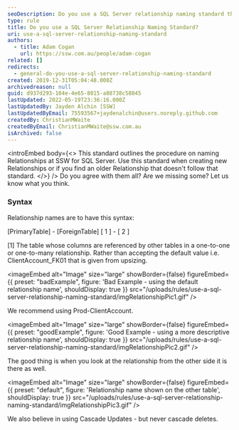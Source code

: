 ```yaml
---
seoDescription: Do you use a SQL Server relationship naming standard that outlines the syntax and best practices for creating descriptive relationship names?
type: rule
title: Do you use a SQL Server Relationship Naming Standard?
uri: use-a-sql-server-relationship-naming-standard
authors:
  - title: Adam Cogan
    url: https://ssw.com.au/people/adam-cogan
related: []
redirects:
  - general-do-you-use-a-sql-server-relationship-naming-standard
created: 2019-12-31T05:04:48.000Z
archivedreason: null
guid: d937d293-104e-4e65-8015-a88738c58045
lastUpdated: 2022-05-19T23:36:16.000Z
lastUpdatedBy: Jayden Alchin [SSW]
lastUpdatedByEmail: 75593567+jaydenalchin@users.noreply.github.com
createdBy: ChristianMWaite
createdByEmail: ChristianMWaite@ssw.com.au
isArchived: false
---
```


<introEmbed
  body={<>
This standard outlines the procedure on naming Relationships at SSW for SQL Server. Use this standard when creating new Relationships or if you find an older Relationship that doesn't follow that standard.
  </>}
/>
Do you agree with them all? Are we missing some? Let us know what you think.

### Syntax

Relationship names are to have this syntax:

[PrimaryTable] - [ForeignTable]
[ 1 ] - [ 2 ]

[1] The table whose columns are referenced by other tables in a one-to-one or one-to-many relationship.
Rather than accepting the default value i.e. ClientAccount_FK01 that is given from upsizing.

<imageEmbed
  alt="Image"
  size="large"
  showBorder={false}
  figureEmbed={{
    preset: "badExample",
    figure: 'Bad Example - using the default relationship name',
    shouldDisplay: true
  }}
  src="/uploads/rules/use-a-sql-server-relationship-naming-standard/imgRelationshipPic1.gif"
/>

We recommend using Prod-ClientAccount.

<imageEmbed
  alt="Image"
  size="large"
  showBorder={false}
  figureEmbed={{
    preset: "goodExample",
    figure: 'Good Example - using a more descriptive relationship name',
    shouldDisplay: true
  }}
  src="/uploads/rules/use-a-sql-server-relationship-naming-standard/imgRelationshipPic2.gif"
/>

The good thing is when you look at the relationship from the other side it is there as well.


<imageEmbed
  alt="Image"
  size="large"
  showBorder={false}
  figureEmbed={{
    preset: "default",
    figure: 'Relationship name shown on the other table',
    shouldDisplay: true
  }}
  src="/uploads/rules/use-a-sql-server-relationship-naming-standard/imgRelationshipPic3.gif"
/>

We also believe in using Cascade Updates - but never cascade deletes.
